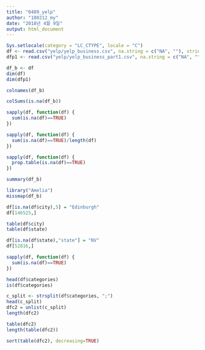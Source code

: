 ```yaml
---
title: "0409_yelp"
author: "180212_my"
date: "2018년 4월 9일"
output: html_document
---
```

```r
Sys.setlocale(category = "LC_CTYPE", locale = "C")
df <- read.csv("yelp/yelp_business.csv", na.string = c("NA", ""), stringsAsFactors = F)
dfp1 <- read.csv("yelp/yelp_business_part1.csv", na.string = c("NA", ""), stringsAsFactors = F)
```

```r
df_b <- df
dim(df)
dim(dfp1)
```

```r
colnames(df_b)
```

```r
colSums(is.na(df_b))
```
```r
sapply(df, function(df) {
  sum(is.na(df)==TRUE)
})
```

```r
sapply(df, function(df) {
  sum(is.na(df)==TRUE)/length(df)
})
```
```r
sapply(df, function(df) {
  prop.table(is.na(df)==TRUE)
})
```

```r
summary(df_b)
```

```r
library("Amelia")
missmap(df_b)
```
```r
df[is.na(df$city),5] = "Edinburgh"
df[146525,]
```

```r
table(df$city)
table(df$state)
```

```r
df[is.na(df$state),"state"] = "NV" 
df[52816,]
```

```r
sapply(df, function(df) {
  sum(is.na(df)==TRUE)
})
```

```r
head(df$categories)
is(df$categories)
```

```r
c_split <- strsplit(df$categories, ";")
head(c_split)
dfc2 = unlist(c_split)
length(dfc2)
```

```r
table(dfc2)
length(table(dfc2))
```

```r
sort(table(dfc2), decreasing=TRUE)
```

```r

```

```r

```

```r

```

